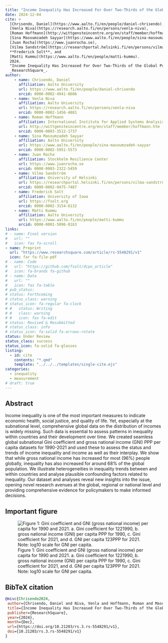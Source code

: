 ```yaml
---
title: "Income Inequality Has Increased For Over Two-Thirds of the Global Population"
date: 2024-12-04
cite: >
  [Chrisendo, Daniel](https://www.aalto.fi/en/people/daniel-chrisendo),
  [Venla Niva](https://research.aalto.fi/en/persons/venla-niva),
  [Roman Hoffmann](http://wittgensteincentre.org/en/staff/member/hoffmann.htm),
  [Sina Masoumzadeh Sayyar](https://www.aalto.fi/en/people/sina-masoumzadeh-sayyar),
  [Juan Rocha](https://www.juanrocha.se),
  [Vilma Sandström](https://researchportal.helsinki.fi/en/persons/vilma-sandström),
  **Frederick Solt**, and
  [Matti Kummu](https://www.aalto.fi/en/people/matti-kummu).
  2024.
  "Income Inequality Has Increased For Over Two-Thirds of the Global Population."
  _ResearchSquare_.
author:
    - name: Chrisendo, Daniel
      affiliation: Aalto University
      url: https://www.aalto.fi/en/people/daniel-chrisendo
      orcid: 0000-0002-4941-8606
    - name: Venla Niva
      affiliation: Aalto University
      url: https://research.aalto.fi/en/persons/venla-niva
      orcid: 0000-0002-1456-4881
    - name: Roman Hoffmann
      affiliation: International Institute for Applied Systems Analysis
      url: http://wittgensteincentre.org/en/staff/member/hoffmann.htm
      orcid: 0000-0003-3512-1737
    - name: Sina Masoumzadeh Sayyar
      affiliation: Aalto University
      url: https://www.aalto.fi/en/people/sina-masoumzadeh-sayyar
      orcid: 0000-0002-5951-5573
    - name: Juan Rocha
      affiliation: Stockholm Resilience Center
      url: https://www.juanrocha.se
      orcid: 0000-0003-2322-5459
    - name: Vilma Sandström
      affiliation: University of Helsinki
      url: https://researchportal.helsinki.fi/en/persons/vilma-sandström
      orcid: 0000-0002-0475-7487
    - name: Frederick Solt
      affiliation: University of Iowa
      url: https://fsolt.org
      orcid: 0000-0002-3154-6132
    - name: Matti Kummu
      affiliation: Aalto University
      url: https://www.aalto.fi/en/people/matti-kummu
      orcid: 0000-0001-5096-0163
links:
# - name: Final version
#   url: ""
#   icon: fas fa-scroll
- name: Preprint
  url: "https://www.researchsquare.com/article/rs-5548291/v1"
  icon: far fa-file-pdf
# - name: Code
#   url: "https://github.com/fsolt/dcpo_article"
#   icon: fa-brands fa-github
# - name: Data
#   url: ""
#   icon: fas fa-table
# pub_status:
# status: Forthcoming
# status_class: warning
# status_icon: fa-regular fa-clock
# #   status: Writing
# #   class: warning
# #   icon: fas fa-edit
# status: Revised & Resubmitted
# status_class: info
# status_icon: fa-solid fa-arrows-rotate
status: Under Review
status_class: success
status_icon: fa-solid fa-glasses
listing:
  - id: cite
    contents: "*.qmd"
    template: "../../../templates/single-cite.ejs"
categories:
  - inequality
  - measurement
# draft: true
---
```


:::{#cite}
:::


## Abstract

Income inequality is one of the most important measures to indicate economic health, social justice, and quality of life. Yet, especially at the subnational level, comprehensive global data on the distribution of incomes is widely missing. Such data is essential to assess patterns in inequality within countries and their development over time. We created seamless global subnational Gini coefficient and gross national income (GNI) PPP per capita datasets for 1990-2021 and used these to assess the status and trends of income inequality and income as well as their interplay. We show that while gross national income has increased for most (96%) people globally, inequality has also increased for around 68% of the global population. We illustrate heterogeneities in inequality trends between and within countries and analyse plausible confounding factors related to inequality. Our dataset and analyses reveal new insights into the issue, opening novel research avenues at the global, regional or national level and providing comprehensive evidence for policymakers to make informed decisions.

## Important figure

![Figure 1: Gini coefficient and GNI (gross national income) per capita for 1990 and 2021.  a. Gini coefficient for 1221990, b. gross national income (GNI) per capita PPP for 1990, c. Gini coefficient for 2021, and d. GNI per capita 123PPP for 2021. Note: log10 scale for GNI per capita.](global_inequality_fig1.png)

## BibTeX citation

```bibtex
@misc{Chrisendo2024,
 author={Chrisendo, Daniel and Niva, Venla and Hoffmann, Roman and Masoumzadeh Sayyar, Sina and Rocha, Juan and Sandström, Vilma and Solt, Frederick and Kummu, Matti},
 title={Income Inequality Has Increased For Over Two-Thirds of the Global Population},
 publisher={ResearchSquare},
 year={2024},
 month={Dec}, 
 url={https://doi.org/10.21203/rs.3.rs-5548291/v1},
 doi={10.21203/rs.3.rs-5548291/v1}
}
```

